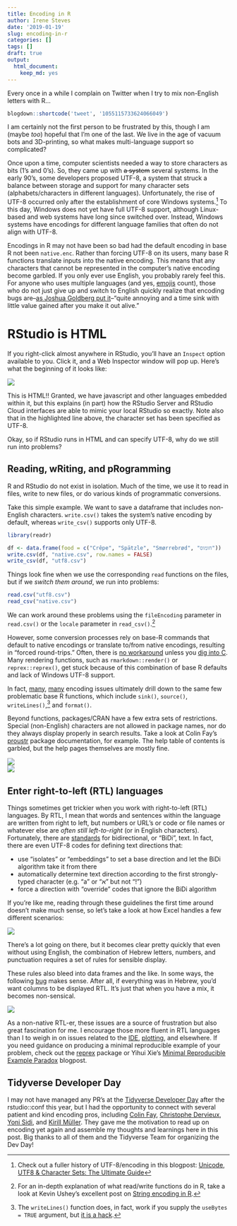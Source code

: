 ```yaml
---
title: Encoding in R
author: Irene Steves
date: '2019-01-19'
slug: encoding-in-r
categories: []
tags: []
draft: true
output: 
  html_document: 
    keep_md: yes
---
```


Every once in a while I complain on Twitter when I try to mix non-English letters with R...

```r
blogdown::shortcode('tweet', '1055115733624066049')
```

I am certainly not the first person to be frustrated by this, though I am (maybe _too_) hopeful that I'm one of the last. We live in the age of vacuum bots and 3D-printing, so what makes multi-language support so complicated? 

Once upon a time, computer scientists needed a way to store characters as bits (1's and 0's). So, they came up with ~~a system~~ several systems. In the early 90's, some developers proposed UTF-8, a system that struck a balance between storage and support for many character sets (alphabets/characters in different languages). Unfortunately, the rise of UTF-8 occurred only after the establishment of core Windows systems.[^1] To this day, Windows does not yet have full UTF-8 support, although Linux-based and web systems have long since switched over. Instead, Windows systems have encodings for different language families that often do not align with UTF-8.

[^1]: Check out a fuller history of UTF-8/encoding in this blogpost:  [Unicode, UTF8 & Character Sets: The Ultimate Guide](https://www.smashingmagazine.com/2012/06/all-about-unicode-utf8-character-sets/)

Encodings in R may not have been so bad had the default encoding in base R not been `native.enc`. Rather than forcing UTF-8 on its users, many base R functions translate inputs into the native encoding. This means that any characters that cannot be represented in the computer's native encoding become garbled. If you only ever use English, you probably rarely feel this. For anyone who uses multiple languages (and yes, [emojis](https://github.com/hadley/emo/issues/7) count), those who do not just give up and switch to English quickly realize that encoding bugs are--[as Joshua Goldberg put it](https://yihui.name/en/2018/11/biggest-regret-knitr/)--"quite annoying and a time sink with little value gained after you make it out alive." 

# RStudio is HTML

If you right-click almost anywhere in RStudio, you'll have an `Inspect` option available to you. Click it, and a Web Inspector window will pop up. Here's what the beginning of it looks like:

![](https://github.com/isteves/website/blob/master/static/rstudio-html.png?raw=true)

This is HTML!! Granted, we have javascript and other languages embedded within it, but this explains (in part) how the RStudio Server and RStudio Cloud interfaces are able to mimic your local RStudio so exactly. Note also that in the highlighted line above, the character set has been specified as UTF-8.

Okay, so if RStudio runs in HTML and can specify UTF-8, why do we still run into problems?

## Reading, wRiting, and pRogramming

R and RStudio do not exist in isolation. Much of the time, we use it to read in files, write to new files, or do various kinds of programmatic conversions. 

Take this simple example. We want to save a dataframe that includes non-English characters. `write.csv()` takes the system's native encoding by default, whereas `write_csv()` supports only UTF-8.

```r
library(readr)

df <- data.frame(food = c("Crêpe", "Spätzle", "Smørrebrød", "חומוס"))
write.csv(df, "native.csv", row.names = FALSE)
write_csv(df, "utf8.csv")
```

Things look fine when we use the corresponding `read` functions on the files, but if we _switch them around_, we run into problems:

```r
read.csv("utf8.csv")
read_csv("native.csv")
```

We can work around these problems using the `fileEncoding` parameter in `read.csv()` or the `locale` parameter in `read_csv()`.[^3]

[^3]: For an in-depth explanation of what read/write functions do in R, take a look at Kevin Ushey's excellent post on [String encoding in R](http://kevinushey.github.io/blog/2018/02/21/string-encoding-and-r/).

However, some conversion processes rely on base-R commands that default to native encodings or translate to/from native encodings, resulting in "forced round-trips." Often, there is [no workaround](https://github.com/r-lib/evaluate/issues/59) unless you [dig into C](http://r.789695.n4.nabble.com/source-parse-and-foreign-UTF-8-characters-td4733523.html). Many rendering functions, such as `rmarkdown::render()` or `reprex::reprex()`, get stuck because of this combination of base R defaults and lack of Windows UTF-8 support.

In fact, [many](https://github.com/yihui/knitr/issues/1506), [many](https://community.rstudio.com/t/problem-rendering-foreign-languages-in-rmd/17931/6) encoding issues ultimately drill down to the same few problematic base R functions, which include `sink()`, `source()`, `writeLines()`,[^2] and `format()`.

[^2]: The `writeLines()` function does, in fact, work if you supply the `useBytes = TRUE` argument, but [it is a hack](https://bugs.r-project.org/bugzilla/show_bug.cgi?id=17503).

Beyond functions, packages/CRAN have a few extra sets of restrictions. Special (non-English) characters are not allowed in package names, nor do they always display properly in search results. Take a look at Colin Fay's [proustr](https://github.com/ColinFay/proustr) package documentation, for example. The help table of contents is garbled, but the help pages themselves are mostly fine.

![](https://github.com/isteves/website/blob/master/static/proustr-help1.png?raw=true)  
![](https://github.com/isteves/website/blob/master/static/proustr-help2.png?raw=true)

## Enter right-to-left (RTL) languages

Things sometimes get trickier when you work with right-to-left (RTL) languages. By RTL, I mean that words and sentences within the language are written from right to left, but numbers or URL's or code or file names or whatever else are _often still left-to-right_ (or in English characters). Fortunately, there are [standards](https://www.w3.org/International/questions/qa-bidi-unicode-controls) for bidirectional, or "BiDi", text. In fact, there are even UTF-8 codes for defining text directions that:

- use "isolates" or "embeddings" to set a base direction and let the BiDi algorithm take it from there
- automatically determine text direction according to the first strongly-typed character (e.g. "a" or "א" but not "!")
- force a direction with "override" codes that ignore the BiDi algorithm

If you're like me, reading through these guidelines the first time around doesn't make much sense, so let's take a look at how Excel handles a few different scenarios:

![](https://user-images.githubusercontent.com/25118334/43059894-7cdfbeb4-8e03-11e8-917b-41b087d95742.gif)

There's a lot going on there, but it becomes clear pretty quickly that even without using English, the combination of Hebrew letters, numbers, and punctuation requires a set of rules for sensible display.

These rules also bleed into data frames and the like. In some ways, the following [bug](https://github.com/tidyverse/tibble/issues/433) makes sense. After all, if everything was in Hebrew, you'd want columns to be displayed RTL. It's just that when you have a mix, it becomes non-sensical. 

![](https://github.com/isteves/website/blob/master/static/tibble-flip.png?raw=true)

As a non-native RTL-er, these issues are a source of frustration but also great fascination for me. I encourage those more fluent in RTL languages than I to weigh in on issues related to the [IDE](https://github.com/rstudio/rstudio/issues/3808), [plotting](https://github.com/tidyverse/ggplot2/pull/2817), and elsewhere. If you need guidance on producing a minimal reproducible example of your problem, check out the [reprex](https://reprex.tidyverse.org/) package or Yihui Xie's [Minimal Reproducible Example Paradox](https://yihui.name/en/2017/09/the-minimal-reprex-paradox/) blogpost.

## Tidyverse Developer Day

I may not have managed any PR's at the [Tidyverse Developer Day](https://github.com/tidyverse/dev-day-2019) after the rstudio::conf this year, but I had the opportunity to connect with several patient and kind encoding pros, including [Colin Fay](https://twitter.com/_ColinFay), [Christophe Dervieux](https://twitter.com/chrisderv), [Yoni Sidi](https://twitter.com/yoniceedee), and [Kirill Müller](https://twitter.com/krlmlr). They gave me the motivation to read up on encoding yet again and assemble my thoughts and learnings here in this post. Big thanks to all of them and the Tidyverse Team for organizing the Dev Day!

